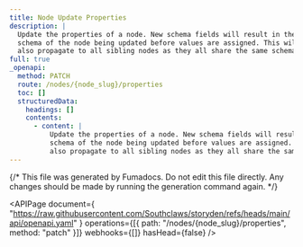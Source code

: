 ```yaml
---
title: Node Update Properties
description: |
  Update the properties of a node. New schema fields will result in the
  schema of the node being updated before values are assigned. This will
  also propagate to all sibling nodes as they all share the same schema.
full: true
_openapi:
  method: PATCH
  route: /nodes/{node_slug}/properties
  toc: []
  structuredData:
    headings: []
    contents:
      - content: |
          Update the properties of a node. New schema fields will result in the
          schema of the node being updated before values are assigned. This will
          also propagate to all sibling nodes as they all share the same schema.
---
```


{/* This file was generated by Fumadocs. Do not edit this file directly. Any changes should be made by running the generation command again. */}

<APIPage
  document={
    "https://raw.githubusercontent.com/Southclaws/storyden/refs/heads/main/api/openapi.yaml"
  }
  operations={[{ path: "/nodes/{node_slug}/properties", method: "patch" }]}
  webhooks={[]}
  hasHead={false}
/>
